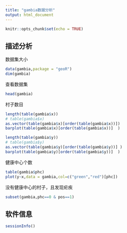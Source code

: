 ```yaml
---
title: "gambia数据分析"
output: html_document
---
```


```r
knitr::opts_chunk$set(echo = TRUE)
```

## 描述分析

数据集大小
```r
data(gambia,package = "geoR")
dim(gambia)
```

查看数据集
```r
head(gambia)
```

村子数目
```r
length(table(gambia$x))
# table(gambia$x)
as.vector(table(gambia$x)[order(table(gambia$x))])
barplot(table(gambia$x)[order(table(gambia$x))]  )

length(table(gambia$y))
# table(gambia$y)
as.vector(table(gambia$y)[order(table(gambia$y))] )
barplot(table(gambia$y)[order(table(gambia$y))]  )
```

健康中心个数
```r
table(gambia$phc)
plot(y~x,data = gambia,col=c("green","red")[phc])
```

没有健康中心的村子，且发现疟疾
```r
subset(gambia,phc==0 & pos==1)
```


## 软件信息

```r
sessionInfo()
```




